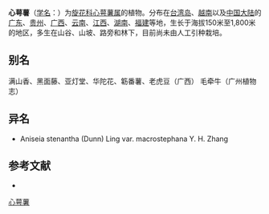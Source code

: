 {{Speciesbox
| name = 心萼薯
| status = 
| status_system = 
| image = 心萼薯 Aniseia biflora -香港船灣淡水湖 Plover Cove, Hong Kong- (9198131189).jpg
| genus = Aniseia
| species = biflora
| authority = (Linn.) Choisy
}}

'''心萼薯'''（[[学名|学名]]：{{lang|la|''Aniseia biflora''}}）为[[旋花科|旋花科]][[心萼薯属|心萼薯属]]的植物。分布在[[台湾岛|台湾岛]]、[[越南|越南]]以及[[中国大陆|中国大陆]]的[[广东|广东]]、[[贵州|贵州]]、[[广西|广西]]、[[云南|云南]]、[[江西|江西]]、[[湖南|湖南]]、[[福建|福建]]等地，生长于海拔150米至1,800米的地区，多生在山谷、山坡、路旁和林下，目前尚未由人工引种栽培。

== 别名 ==
满山香、黑面藤、亚灯堂、华陀花、簕番薯、老虎豆（广西） 毛牵牛（广州植物志）

== 异名 ==
* Aniseia stenantha (Dunn) Ling var. macrostephana Y. H. Zhang

== 参考文献 ==
<div class="references-small">
* {{cite web| url =http://www.bioinfo.cn/db05/KmzwSpecies.php?action=view&id=5299| title =心萼薯| work =《中国高等植物数据库全库》| publisher =中国科学院微生物研究所| author =昆明植物研究所| accessdate =2009-02-25}}{{dead link|date=2018年2月 |bot=InternetArchiveBot |fix-attempted=yes }}
</div>
{{Taxonbar|from=Q11072156}}

[[Category:心萼薯属|心萼薯]]


{{植物小作品}}
